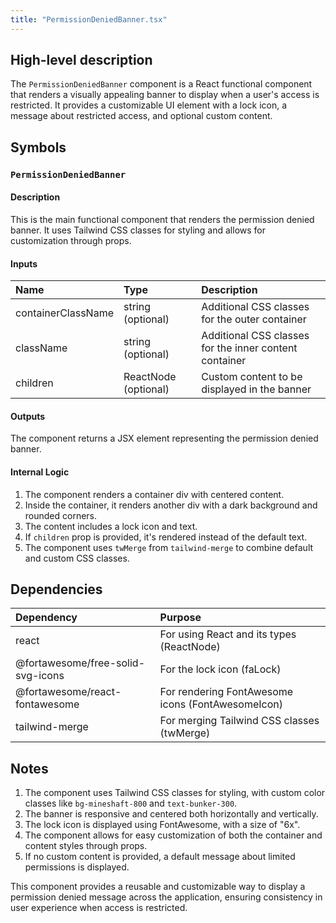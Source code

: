 ```yaml
---
title: "PermissionDeniedBanner.tsx"
---
```


## High-level description
The `PermissionDeniedBanner` component is a React functional component that renders a visually appealing banner to display when a user's access is restricted. It provides a customizable UI element with a lock icon, a message about restricted access, and optional custom content.

## Symbols

### `PermissionDeniedBanner`
#### Description
This is the main functional component that renders the permission denied banner. It uses Tailwind CSS classes for styling and allows for customization through props.

#### Inputs
| Name | Type | Description |
|:-----|:-----|:------------|
| containerClassName | string (optional) | Additional CSS classes for the outer container |
| className | string (optional) | Additional CSS classes for the inner content container |
| children | ReactNode (optional) | Custom content to be displayed in the banner |

#### Outputs
The component returns a JSX element representing the permission denied banner.

#### Internal Logic
1. The component renders a container div with centered content.
2. Inside the container, it renders another div with a dark background and rounded corners.
3. The content includes a lock icon and text.
4. If `children` prop is provided, it's rendered instead of the default text.
5. The component uses `twMerge` from `tailwind-merge` to combine default and custom CSS classes.

## Dependencies
| Dependency | Purpose |
|:-----------|:--------|
| react | For using React and its types (ReactNode) |
| @fortawesome/free-solid-svg-icons | For the lock icon (faLock) |
| @fortawesome/react-fontawesome | For rendering FontAwesome icons (FontAwesomeIcon) |
| tailwind-merge | For merging Tailwind CSS classes (twMerge) |

## Notes
1. The component uses Tailwind CSS classes for styling, with custom color classes like `bg-mineshaft-800` and `text-bunker-300`.
2. The banner is responsive and centered both horizontally and vertically.
3. The lock icon is displayed using FontAwesome, with a size of "6x".
4. The component allows for easy customization of both the container and content styles through props.
5. If no custom content is provided, a default message about limited permissions is displayed.

This component provides a reusable and customizable way to display a permission denied message across the application, ensuring consistency in user experience when access is restricted.